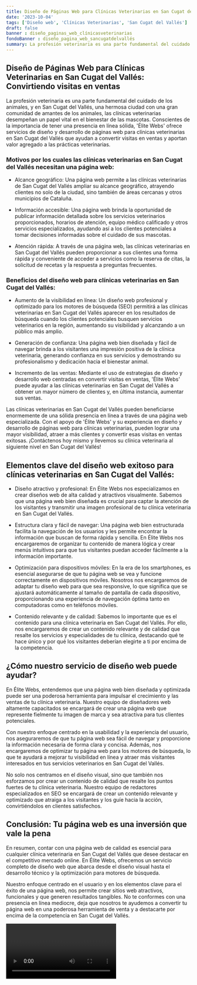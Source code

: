 ```yaml
---
title: Diseño de Páginas Web para Clínicas Veterinarias en San Cugat del Vallés
date: '2023-10-04'
tags: ['Diseño web', 'Clínicas Veterinarias', 'San Cugat del Vallés']
draft: false
banner : diseño_paginas_web_clínicasveterinarias
fondoBanner : diseño_pagina_web_sancugatdelvallés
summary: La profesión veterinaria es una parte fundamental del cuidado de los animales, y en San Cugat del Vallés, una hermosa ciudad con una gran comunidad de amantes de los animales, las clínicas veterinarias desempeñan un papel vital en el bienestar de las mascotas. Conscientes de la importancia de tener una presencia en línea sólida, 'Élite Webs' ofrece servicios de diseño y desarrollo de páginas web para clínicas veterinarias en San Cugat del Vallés que ayudan a convertir visitas en ventas y aportan valor agregado a las prácticas veterinarias.
---
```


## **Diseño de Páginas Web para Clínicas Veterinarias en San Cugat del Vallés: Convirtiendo visitas en ventas**

La profesión veterinaria es una parte fundamental del cuidado de los animales, y en San Cugat del Vallés, una hermosa ciudad con una gran comunidad de amantes de los animales, las clínicas veterinarias desempeñan un papel vital en el bienestar de las mascotas. Conscientes de la importancia de tener una presencia en línea sólida, 'Élite Webs' ofrece servicios de diseño y desarrollo de páginas web para clínicas veterinarias en San Cugat del Vallés que ayudan a convertir visitas en ventas y aportan valor agregado a las prácticas veterinarias.

### **Motivos por los cuales las clínicas veterinarias en San Cugat del Vallés necesitan una página web:**

- Alcance geográfico: Una página web permite a las clínicas veterinarias de San Cugat del Vallés ampliar su alcance geográfico, atrayendo clientes no solo de la ciudad, sino también de áreas cercanas y otros municipios de Cataluña.

- Información accesible: Una página web brinda la oportunidad de publicar información detallada sobre los servicios veterinarios proporcionados, horarios de atención, equipo médico calificado y otros servicios especializados, ayudando así a los clientes potenciales a tomar decisiones informadas sobre el cuidado de sus mascotas.

- Atención rápida: A través de una página web, las clínicas veterinarias en San Cugat del Vallés pueden proporcionar a sus clientes una forma rápida y conveniente de acceder a servicios como la reserva de citas, la solicitud de recetas y la respuesta a preguntas frecuentes.

### **Beneficios del diseño web para clínicas veterinarias en San Cugat del Vallés:**

- Aumento de la visibilidad en línea: Un diseño web profesional y optimizado para los motores de búsqueda (SEO) permitirá a las clínicas veterinarias en San Cugat del Vallés aparecer en los resultados de búsqueda cuando los clientes potenciales busquen servicios veterinarios en la región, aumentando su visibilidad y alcanzando a un público más amplio.

- Generación de confianza: Una página web bien diseñada y fácil de navegar brinda a los visitantes una impresión positiva de la clínica veterinaria, generando confianza en sus servicios y demostrando su profesionalismo y dedicación hacia el bienestar animal.

- Incremento de las ventas: Mediante el uso de estrategias de diseño y desarrollo web centradas en convertir visitas en ventas, 'Élite Webs' puede ayudar a las clínicas veterinarias en San Cugat del Vallés a obtener un mayor número de clientes y, en última instancia, aumentar sus ventas.

Las clínicas veterinarias en San Cugat del Vallés pueden beneficiarse enormemente de una sólida presencia en línea a través de una página web especializada. Con el apoyo de 'Élite Webs' y su experiencia en diseño y desarrollo de páginas web para clínicas veterinarias, pueden lograr una mayor visibilidad, atraer a más clientes y convertir esas visitas en ventas exitosas. ¡Contáctenos hoy mismo y llevemos su clínica veterinaria al siguiente nivel en San Cugat del Vallés!

<GifSeo />

<Cta />

## Elementos clave del diseño web exitoso para clínicas veterinarias en San Cugat del Vallés:

- Diseño atractivo y profesional: En Élite Webs nos especializamos en crear diseños web de alta calidad y atractivos visualmente. Sabemos que una página web bien diseñada es crucial para captar la atención de los visitantes y transmitir una imagen profesional de tu clínica veterinaria en San Cugat del Vallés.

- Estructura clara y fácil de navegar: Una página web bien estructurada facilita la navegación de los usuarios y les permite encontrar la información que buscan de forma rápida y sencilla. En Élite Webs nos encargaremos de organizar tu contenido de manera lógica y crear menús intuitivos para que tus visitantes puedan acceder fácilmente a la información importante.

- Optimización para dispositivos móviles: En la era de los smartphones, es esencial asegurarse de que tu página web se vea y funcione correctamente en dispositivos móviles. Nosotros nos encargaremos de adaptar tu diseño web para que sea responsive, lo que significa que se ajustará automáticamente al tamaño de pantalla de cada dispositivo, proporcionando una experiencia de navegación óptima tanto en computadoras como en teléfonos móviles.

- Contenido relevante y de calidad: Sabemos lo importante que es el contenido para una clínica veterinaria en San Cugat del Vallés. Por ello, nos encargaremos de crear un contenido relevante y de calidad que resalte los servicios y especialidades de tu clínica, destacando qué te hace único y por qué los visitantes deberían elegirte a ti por encima de la competencia.

## ¿Cómo nuestro servicio de diseño web puede ayudar?

En Élite Webs, entendemos que una página web bien diseñada y optimizada puede ser una poderosa herramienta para impulsar el crecimiento y las ventas de tu clínica veterinaria. Nuestro equipo de diseñadores web altamente capacitados se encargará de crear una página web que represente fielmente tu imagen de marca y sea atractiva para tus clientes potenciales.

Con nuestro enfoque centrado en la usabilidad y la experiencia del usuario, nos aseguraremos de que tu página web sea fácil de navegar y proporcione la información necesaria de forma clara y concisa. Además, nos encargaremos de optimizar tu página web para los motores de búsqueda, lo que te ayudará a mejorar tu visibilidad en línea y atraer más visitantes interesados en tus servicios veterinarios en San Cugat del Vallés.

No solo nos centramos en el diseño visual, sino que también nos esforzamos por crear un contenido de calidad que resalte los puntos fuertes de tu clínica veterinaria. Nuestro equipo de redactores especializados en SEO se encargará de crear un contenido relevante y optimizado que atraiga a los visitantes y los guíe hacia la acción, convirtiéndolos en clientes satisfechos.

## Conclusión: Tu página web es una inversión que vale la pena

En resumen, contar con una página web de calidad es esencial para cualquier clínica veterinaria en San Cugat del Vallés que desee destacar en el competitivo mercado online. En Élite Webs, ofrecemos un servicio completo de diseño web que abarca desde el diseño visual hasta el desarrollo técnico y la optimización para motores de búsqueda.

Nuestro enfoque centrado en el usuario y en los elementos clave para el éxito de una página web, nos permite crear sitios web atractivos, funcionales y que generen resultados tangibles. No te conformes con una presencia en línea mediocre, deja que nosotros te ayudemos a convertir tu página web en una poderosa herramienta de venta y a destacarte por encima de la competencia en San Cugat del Vallés.

<Video />

<CtaBot job='Clínicas Veterinarias' city='San Cugat del Vallés'/>

<Gmaps query='San Cugat del Vallés+españa+maps' />